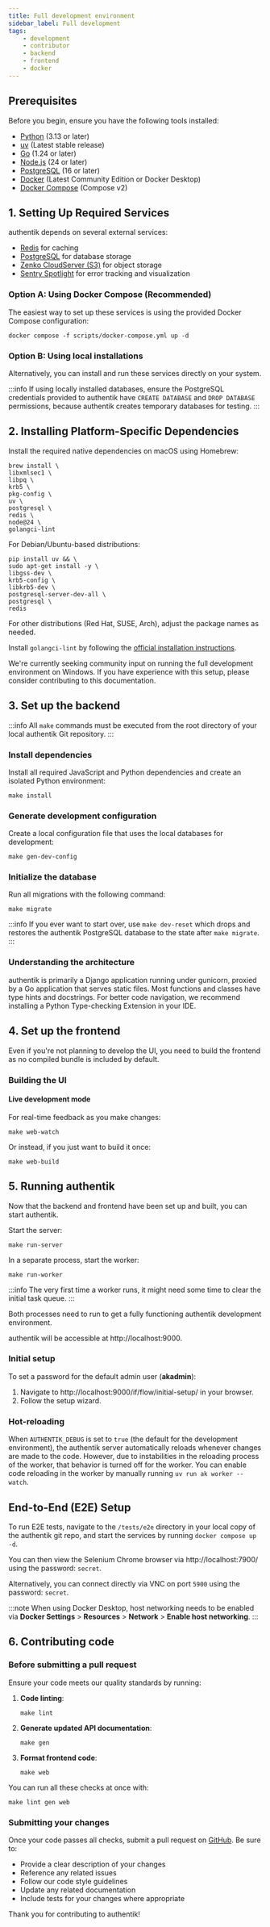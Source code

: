 ```yaml
---
title: Full development environment
sidebar_label: Full development
tags:
    - development
    - contributor
    - backend
    - frontend
    - docker
---
```



## Prerequisites

Before you begin, ensure you have the following tools installed:

- [Python](https://www.python.org/) (3.13 or later)
- [uv](https://docs.astral.sh/uv/getting-started/installation/) (Latest stable release)
- [Go](https://go.dev/) (1.24 or later)
- [Node.js](https://nodejs.org/en) (24 or later)
- [PostgreSQL](https://www.postgresql.org/) (16 or later)
- [Docker](https://www.docker.com/) (Latest Community Edition or Docker Desktop)
- [Docker Compose](https://docs.docker.com/compose/) (Compose v2)

## 1. Setting Up Required Services

authentik depends on several external services:

- [Redis](https://redis.io/) for caching
- [PostgreSQL](https://www.postgresql.org/) for database storage
- [Zenko CloudServer (S3)](https://www.zenko.io/cloudserver/) for object storage
- [Sentry Spotlight](https://spotlightjs.com/) for error tracking and visualization

### Option A: Using Docker Compose (Recommended)

The easiest way to set up these services is using the provided Docker Compose configuration:

```shell
docker compose -f scripts/docker-compose.yml up -d
```

### Option B: Using local installations

Alternatively, you can install and run these services directly on your system.

:::info
If using locally installed databases, ensure the PostgreSQL credentials provided to authentik have `CREATE DATABASE` and `DROP DATABASE` permissions, because authentik creates temporary databases for testing.
:::

## 2. Installing Platform-Specific Dependencies

<Tabs defaultValue="Mac">
<TabItem value="Mac">

Install the required native dependencies on macOS using Homebrew:

```shell
brew install \
libxmlsec1 \
libpq \
krb5 \
pkg-config \
uv \
postgresql \
redis \
node@24 \
golangci-lint
```

</TabItem>
<TabItem value="Linux">

For Debian/Ubuntu-based distributions:

```shell
pip install uv && \
sudo apt-get install -y \
libgss-dev \
krb5-config \
libkrb5-dev \
postgresql-server-dev-all \
postgresql \
redis
```

For other distributions (Red Hat, SUSE, Arch), adjust the package names as needed.

Install `golangci-lint` by following the [official installation instructions](https://golangci-lint.run/welcome/install/#other-ci).

</TabItem>
<TabItem value="Windows">

We're currently seeking community input on running the full development environment on Windows. If you have experience with this setup, please consider contributing to this documentation.

</TabItem>
</Tabs>

## 3. Set up the backend

:::info
All `make` commands must be executed from the root directory of your local authentik Git repository.
:::

### Install dependencies

Install all required JavaScript and Python dependencies and create an isolated Python environment:

```shell
make install
```

### Generate development configuration

Create a local configuration file that uses the local databases for development:

```shell
make gen-dev-config
```

### Initialize the database

Run all migrations with the following command:

```shell
make migrate
```

:::info
If you ever want to start over, use `make dev-reset` which drops and restores the authentik PostgreSQL database to the state after `make migrate`.
:::

### Understanding the architecture

authentik is primarily a Django application running under gunicorn, proxied by a Go application that serves static files.
Most functions and classes have type hints and docstrings. For better code navigation, we recommend installing a Python Type-checking Extension in your IDE.

## 4. Set up the frontend

Even if you're not planning to develop the UI, you need to build the frontend as no compiled bundle is included by default.

### Building the UI

#### Live development mode

For real-time feedback as you make changes:

```shell
make web-watch
```

Or instead, if you just want to build it once:

```shell
make web-build
```

## 5. Running authentik

Now that the backend and frontend have been set up and built, you can start authentik.

Start the server:

```shell
make run-server
```

In a separate process, start the worker:

```shell
make run-worker
```

:::info
The very first time a worker runs, it might need some time to clear the initial task queue.
:::

Both processes need to run to get a fully functioning authentik development environment.

authentik will be accessible at http://localhost:9000.

### Initial setup

To set a password for the default admin user (**akadmin**):

1. Navigate to http://localhost:9000/if/flow/initial-setup/ in your browser.
2. Follow the setup wizard.

### Hot-reloading

When `AUTHENTIK_DEBUG` is set to `true` (the default for the development environment), the authentik server automatically reloads whenever changes are made to the code. However, due to instabilities in the reloading process of the worker, that behavior is turned off for the worker. You can enable code reloading in the worker by manually running `uv run ak worker --watch`.

## End-to-End (E2E) Setup

To run E2E tests, navigate to the `/tests/e2e` directory in your local copy of the authentik git repo, and start the services by running `docker compose up -d`.

You can then view the Selenium Chrome browser via http://localhost:7900/ using the password: `secret`.

Alternatively, you can connect directly via VNC on port `5900` using the password: `secret`.

:::note
When using Docker Desktop, host networking needs to be enabled via **Docker Settings** > **Resources** > **Network** > **Enable host networking**.
:::

## 6. Contributing code

### Before submitting a pull request

Ensure your code meets our quality standards by running:

1. **Code linting**:

    ```shell
    make lint
    ```

2. **Generate updated API documentation**:

    ```shell
    make gen
    ```

3. **Format frontend code**:

    ```shell
    make web
    ```

You can run all these checks at once with:

```shell
make lint gen web
```

### Submitting your changes

Once your code passes all checks, submit a pull request on [GitHub](https://github.com/goauthentik/authentik/pulls). Be sure to:

- Provide a clear description of your changes
- Reference any related issues
- Follow our code style guidelines
- Update any related documentation
- Include tests for your changes where appropriate

Thank you for contributing to authentik!
